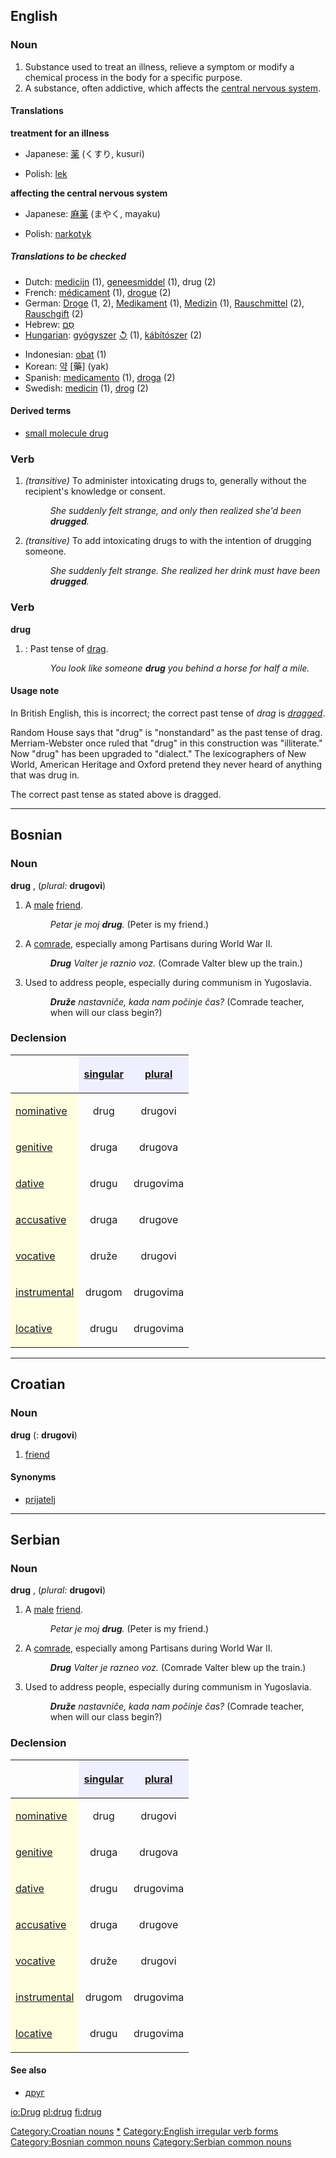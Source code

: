 ==English==

===Noun===
{{en-noun-reg}}

# Substance used to treat an illness, relieve a symptom or modify a chemical process in the body for a specific purpose.
# A substance, often addictive, which affects the [[central nervous system]].

====Translations====
'''treatment for an illness'''
{{top}}
*Japanese: [[薬]] (くすり, kusuri)
{{mid}}
*Polish: [[lek]]
{{bottom}}

'''affecting the central nervous system'''
{{top}}
*Japanese: [[麻薬]] (まやく, mayaku)
{{mid}}
*Polish: [[narkotyk]]
{{bottom}}

=====Translations to be checked=====
{{checktrans}}
{{top}}
*Dutch: [[medicijn]] {{n}} (1), [[geneesmiddel]] {{n}} (1), drug {{m}} (2)
*French: [[médicament]] (1), [[drogue]] {{m}} (2)
*German: [[Droge]] {{f}} (1, 2), [[Medikament]] {{n}} (1), [[Medizin]] {{f}} (1), [[Rauschmittel]] {{n}} (2), [[Rauschgift]] {{n}} (2)
*Hebrew: [[סם|סַם]] {{m}}
*[[Hungarian]]: [[gyógyszer]] [[:hu:gyógyszer|↺]] (1),  [[kábítószer]]  (2)
{{mid}}
*Indonesian: [[obat]] (1)
*Korean: [[약]] [藥] (yak)
*Spanish: [[medicamento]] {{m}} (1), [[droga]] {{f}} (2)
*Swedish: [[medicin]] (1), [[drog]] (2)
{{bottom}}

====Derived terms====
* [[small molecule drug]]

===Verb===
{{en-infl-reg-consonant|drug||g}}

# ''(transitive)'' To administer intoxicating drugs to, generally without the recipient's knowledge or consent.
#: ''She suddenly felt strange, and only then realized she'd been '''drugged'''.''
# ''(transitive)'' To add intoxicating drugs to with the intention of drugging someone.
#: ''She suddenly felt strange.  She realized her drink must have been '''drugged'''.''

===Verb===
'''drug'''

# {{US}}: Past tense of [[drag]].
#: ''You look like someone '''drug''' you behind a horse for half a mile.''

====Usage note====
In British English, this is incorrect; the correct past tense of ''drag'' is ''[[dragged]]''.

Random House says that "drug" is "nonstandard" as the past tense of drag. Merriam-Webster once ruled that "drug" in this construction was "illiterate." Now "drug" has been upgraded to "dialect." The lexicographers of New World, American Heritage and Oxford pretend they never heard of anything that was drug in.

The correct past tense as stated above is dragged.

----

==Bosnian==
===Noun===
'''drug''' {{m}} {{s}}, (''plural:'' '''drugovi''')
# A [[male]] [[friend]].
#:''Petar je moj '''drug'''.'' (Peter is my friend.)
# A [[comrade]], especially among Partisans during World War II.
#:'''''Drug''' Valter je raznio voz.'' (Comrade Valter blew up the train.)
# Used to address people, especially during communism in Yugoslavia.
#:'''''Druže''' nastavniče, kada nam počinje čas?'' (Comrade teacher, when will our class begin?)

===Declension===
{| border="1" cellpadding="4" cellspacing="0"
!
! style="background-color: #EFEFFF" align="center"|[[singular]]
! style="background-color: #EFEFFF" align="center"|[[plural]]
|-
! style="background-color: #FFFFE0" align="left"|[[nominative case|nominative]]
| align="center"|drug
| align="center"|drugovi
|-
! style="background-color: #FFFFE0" align="left"|[[genitive case|genitive]]
| align="center"|druga
| align="center"|drugova
|-
! style="background-color: #FFFFE0" align="left"|[[dative case|dative]]
| align="center"|drugu
| align="center"|drugovima
|-
! style="background-color: #FFFFE0" align="left"|[[accusative case|accusative]]
| align="center"|druga
| align="center"|drugove
|-
! style="background-color: #FFFFE0" align="left"|[[vocative case|vocative]]
| align="center"|druže
| align="center"|drugovi
|-
! style="background-color: #FFFFE0" align="left"|[[instrumental case|instrumental]]
| align="center"|drugom
| align="center"|drugovima
|-
! style="background-color: #FFFFE0" align="left"|[[locative case|locative]]
| align="center"|drugu
| align="center"|drugovima
|}

----

==Croatian==
===Noun===
'''drug''' {{m}} {{s}} ({{p}}: '''drugovi''')
#[[friend]]
====Synonyms====
*[[prijatelj#Croatian|prijatelj]]
[[Category:Croatian nouns]]

----

==Serbian==
===Noun===
'''drug''' {{m}} {{s}}, (''plural:'' '''drugovi''')
# A [[male]] [[friend]].
#:''Petar je moj '''drug'''.'' (Peter is my friend.)
# A [[comrade]], especially among Partisans during World War II.
#:'''''Drug''' Valter je razneo voz.'' (Comrade Valter blew up the train.)
# Used to address people, especially during communism in Yugoslavia.
#:'''''Druže''' nastavniče, kada nam počinje čas?'' (Comrade teacher, when will our class begin?)

===Declension===
{| border="1" cellpadding="4" cellspacing="0"
!
! style="background-color: #EFEFFF" align="center"|[[singular]]
! style="background-color: #EFEFFF" align="center"|[[plural]]
|-
! style="background-color: #FFFFE0" align="left"|[[nominative case|nominative]]
| align="center"|drug
| align="center"|drugovi
|-
! style="background-color: #FFFFE0" align="left"|[[genitive case|genitive]]
| align="center"|druga
| align="center"|drugova
|-
! style="background-color: #FFFFE0" align="left"|[[dative case|dative]]
| align="center"|drugu
| align="center"|drugovima
|-
! style="background-color: #FFFFE0" align="left"|[[accusative case|accusative]]
| align="center"|druga
| align="center"|drugove
|-
! style="background-color: #FFFFE0" align="left"|[[vocative case|vocative]]
| align="center"|druže
| align="center"|drugovi
|-
! style="background-color: #FFFFE0" align="left"|[[instrumental case|instrumental]]
| align="center"|drugom
| align="center"|drugovima
|-
! style="background-color: #FFFFE0" align="left"|[[locative case|locative]]
| align="center"|drugu
| align="center"|drugovima
|}

====See also====
*[[друг]]

[[Category:Drugs|*]]
[[Category:English irregular verb forms]]
[[Category:Bosnian common nouns]]
[[Category:Serbian common nouns]]

[[io:Drug]]
[[pl:drug]]
[[fi:drug]]